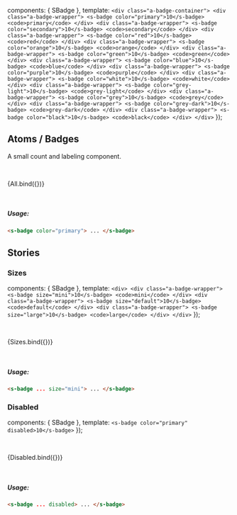 
<Meta title='Atoms/Badge' component={SBadge} />

<style>{`
    .a-badge-container {
      display: flex;
      width: 100%;
    }
   .a-badge-wrapper {
     display: inline-block;
     text-align: center;
     vertical-align: middle;
     margin: 0 4px;
     flex: auto;
   }
   .a-badge-wrapper > code {
     display: block;
     margin-top: 8px;
   }
`}</style>

  components: { SBadge },
  template: `
    <div class="a-badge-container">
      <div class="a-badge-wrapper">
        <s-badge color="primary">10</s-badge>
        <code>primary</code>
      </div>
      <div class="a-badge-wrapper">
        <s-badge color="secondary">10</s-badge>
        <code>secondary</code>
      </div>
      <div class="a-badge-wrapper">
        <s-badge color="red">10</s-badge>
        <code>red</code>
      </div>
      <div class="a-badge-wrapper">
        <s-badge color="orange">10</s-badge>
        <code>orange</code>
      </div>
      <div class="a-badge-wrapper">
        <s-badge color="green">10</s-badge>
        <code>green</code>
      </div>
      <div class="a-badge-wrapper">
        <s-badge color="blue">10</s-badge>
        <code>blue</code>
      </div>
      <div class="a-badge-wrapper">
        <s-badge color="purple">10</s-badge>
        <code>purple</code>
      </div>
      <div class="a-badge-wrapper">
        <s-badge color="white">10</s-badge>
        <code>white</code>
      </div>
      <div class="a-badge-wrapper">
        <s-badge color="grey-light">10</s-badge>
        <code>grey-light</code>
      </div>
      <div class="a-badge-wrapper">
        <s-badge color="grey">10</s-badge>
        <code>grey</code>
      </div>
      <div class="a-badge-wrapper">
        <s-badge color="grey-dark">10</s-badge>
        <code>grey-dark</code>
      </div>
      <div class="a-badge-wrapper">
        <s-badge color="black">10</s-badge>
        <code>black</code>
      </div>
    </div>
  `
});

## Atoms / Badges

A small count and labeling component.

<br />

<Story name='All'>{All.bind({})}</Story>

<p>
  <br />
</p>

##### Usage:

```html
<s-badge color="primary"> ... </s-badge>
```

<ArgsTable of={SBadge} />

## Stories

### Sizes

  components: { SBadge },
  template: `
    <div>
      <div class="a-badge-wrapper">
        <s-badge size="mini">10</s-badge>
        <code>mini</code>
      </div>
      <div class="a-badge-wrapper">
        <s-badge size="default">10</s-badge>
        <code>default</code>
      </div>
      <div class="a-badge-wrapper">
        <s-badge size="large">10</s-badge>
        <code>large</code>
      </div>
    </div>
  `
});

<br />

<Story name='Sizes'>{Sizes.bind({})}</Story>

<br />

##### Usage:

```html
<s-badge ... size="mini"> ... </s-badge>
```

### Disabled

  components: { SBadge },
  template: `<s-badge color="primary" disabled>10</s-badge>`
});

<br />

<Story name='Disabled'>{Disabled.bind({})}</Story>

<br />

##### Usage:

```html
<s-badge ... disabled> ... </s-badge>
```
